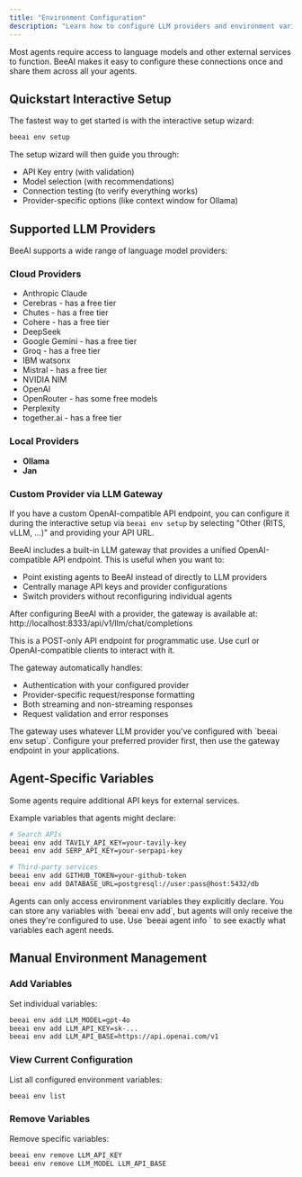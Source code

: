 ```yaml
---
title: "Environment Configuration"
description: "Learn how to configure LLM providers and environment variables"
---
```


Most agents require access to language models and other external services to function. BeeAI makes it easy to configure these connections once and share them across all your agents.

## Quickstart Interactive Setup

The fastest way to get started is with the interactive setup wizard:

```bash
beeai env setup
```

The setup wizard will then guide you through:
- API Key entry (with validation)
- Model selection (with recommendations)
- Connection testing (to verify everything works)
- Provider-specific options (like context window for Ollama)

## Supported LLM Providers

BeeAI supports a wide range of language model providers:

### Cloud Providers
- Anthropic Claude
- Cerebras - has a free tier
- Chutes - has a free tier
- Cohere - has a free tier
- DeepSeek
- Google Gemini - has a free tier
- Groq - has a free tier
- IBM watsonx
- Mistral - has a free tier
- NVIDIA NIM
- OpenAI
- OpenRouter - has some free models
- Perplexity
- together.ai - has a free tier

### Local Providers
- **Ollama**
- **Jan**

### Custom Provider via LLM Gateway

If you have a custom OpenAI-compatible API endpoint, you can configure it during the interactive setup via `beeai env setup` by selecting "Other (RITS, vLLM, ...)" and providing your API URL.

BeeAI includes a built-in LLM gateway that provides a unified OpenAI-compatible API endpoint. This is useful when you want to:
- Point existing agents to BeeAI instead of directly to LLM providers
- Centrally manage API keys and provider configurations
- Switch providers without reconfiguring individual agents

After configuring BeeAI with a provider, the gateway is available at: http://localhost:8333/api/v1/llm/chat/completions

<Note>
This is a POST-only API endpoint for programmatic use. Use curl or OpenAI-compatible clients to interact with it.
</Note>

The gateway automatically handles:
- Authentication with your configured provider
- Provider-specific request/response formatting
- Both streaming and non-streaming responses
- Request validation and error responses

<Important>
The gateway uses whatever LLM provider you've configured with `beeai env setup`. Configure your preferred provider first, then use the gateway endpoint in your applications.
</Important>

## Agent-Specific Variables

Some agents require additional API keys for external services.

Example variables that agents might declare:

```bash
# Search APIs
beeai env add TAVILY_API_KEY=your-tavily-key
beeai env add SERP_API_KEY=your-serpapi-key

# Third-party services
beeai env add GITHUB_TOKEN=your-github-token
beeai env add DATABASE_URL=postgresql://user:pass@host:5432/db
```

<Important>
Agents can only access environment variables they explicitly declare. You can store any variables with `beeai env add`, but agents will only receive the ones they're configured to use.
Use `beeai agent info <agent-name>` to see exactly what variables each agent needs.
</Important>

## Manual Environment Management

### Add Variables

Set individual variables:
```bash
beeai env add LLM_MODEL=gpt-4o
beeai env add LLM_API_KEY=sk-...
beeai env add LLM_API_BASE=https://api.openai.com/v1
```

### View Current Configuration

List all configured environment variables:
```bash
beeai env list
```

### Remove Variables

Remove specific variables:
```bash
beeai env remove LLM_API_KEY
beeai env remove LLM_MODEL LLM_API_BASE
```
